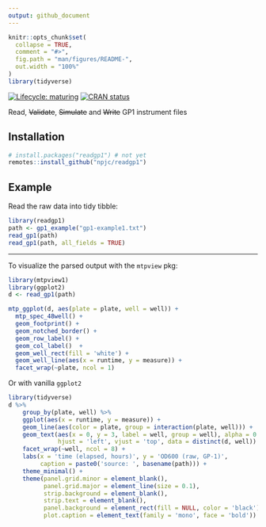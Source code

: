 ```yaml
---
output: github_document
---
```


<!-- README.md is generated from README.Rmd. Please edit that file -->

```r
knitr::opts_chunk$set(
  collapse = TRUE,
  comment = "#>",
  fig.path = "man/figures/README-",
  out.width = "100%"
)
library(tidyverse)
```
<!-- badges: start -->
[![Lifecycle: maturing](https://img.shields.io/badge/lifecycle-maturing-blue.svg)](https://www.tidyverse.org/lifecycle/#maturing)
[![CRAN status](https://www.r-pkg.org/badges/version/gp1)](https://cran.r-project.org/package=readgp1)
<!-- badges: end -->


Read, ~~Validate~~, ~~Simulate~~ and ~~Write~~ GP1 instrument files

## Installation

<!-- You can install the released version of gp1 from [CRAN](https://CRAN.R-project.org) with: -->

``` r
# install.packages("readgp1") # not yet
remotes::install_github("npjc/readgp1")
```

## Example

Read the raw data into tidy tibble:

```r
library(readgp1)
path <- gp1_example("gp1-example1.txt")
read_gp1(path)
read_gp1(path, all_fields = TRUE)
```

--- 

To visualize the parsed output with the `mtpview` pkg:

```r
library(mtpview1)
library(ggplot2)
d <- read_gp1(path)

mtp_ggplot(d, aes(plate = plate, well = well)) + 
  mtp_spec_48well() + 
  geom_footprint() + 
  geom_notched_border() + 
  geom_row_label() + 
  geom_col_label()  +
  geom_well_rect(fill = 'white') + 
  geom_well_line(aes(x = runtime, y = measure)) + 
  facet_wrap(~plate, ncol = 1)
```

Or with vanilla `ggplot2`

```r
library(tidyverse)
d %>%
    group_by(plate, well) %>%
    ggplot(aes(x = runtime, y = measure)) +
    geom_line(aes(color = plate, group = interaction(plate, well))) +
    geom_text(aes(x = 0, y = 3, label = well, group = well), alpha = 0.5,
              hjust = 'left', vjust = 'top', data = distinct(d, well)) +
    facet_wrap(~well, ncol = 8) +
    labs(x = 'time (elapsed, hours)', y = 'OD600 (raw, GP-1)',
         caption = paste0('source: ', basename(path))) +
    theme_minimal() +
    theme(panel.grid.minor = element_blank(),
          panel.grid.major = element_line(size = 0.1),
          strip.background = element_blank(),
          strip.text = element_blank(),
          panel.background = element_rect(fill = NULL, color = 'black'),
          plot.caption = element_text(family = 'mono', face = 'bold'))

```
